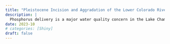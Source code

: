 ```yaml
---
title: "Pleistocene Incision and Aggradation of the Lower Colorado River"
description: |
  Phosphorus delivery is a major water quality concern in the Lake Champlain basin. We quantified sediment and associated P deposition on floodplains to understand nutrient attenuation.
date: 2023-10
# categories: [Shiny]
draft: false
---
```


